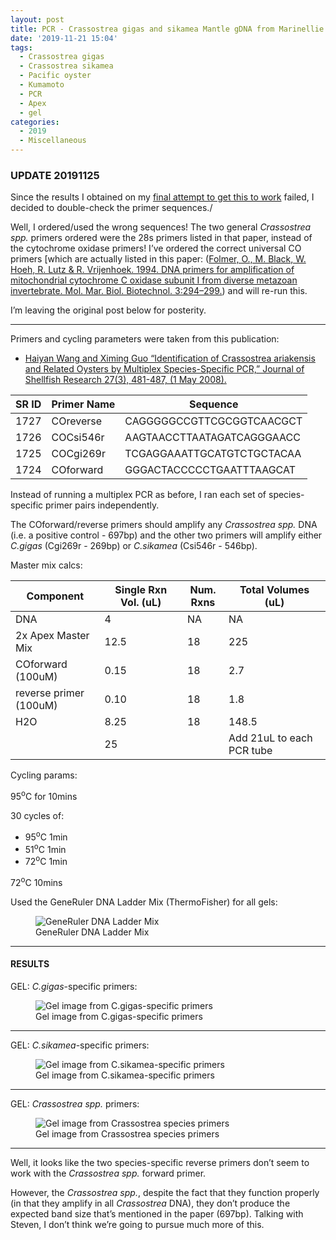 ```yaml
---
layout: post
title: PCR - Crassostrea gigas and sikamea Mantle gDNA from Marinellie Shellfish Company - No Multiplex
date: '2019-11-21 15:04'
tags:
  - Crassostrea gigas
  - Crassostrea sikamea
  - Pacific oyster
  - Kumamoto
  - PCR
  - Apex
  - gel
categories:
  - 2019
  - Miscellaneous
---
```


### UPDATE 20191125

Since the results I obtained on my [final attempt to get this to work](https://robertslab.github.io/sams-notebook/posts/2019/2019-11-21-PCR---Crassostrea-gigas-and-sikamea-Mantle-gDNA-from-Marinellie-Shellfish-Company---No-Multiplex/) failed, I decided to double-check the primer sequences./

Well, I ordered/used the wrong sequences! The two general _Crassostrea spp._ primers ordered were the 28s primers listed in that paper, instead of the cytochrome oxidase primers! I've ordered the correct universal CO primers [which are actually listed in this paper: ([Folmer, O., M. Black, W. Hoeh, R. Lutz & R. Vrijenhoek. 1994. DNA
primers for amplification of mitochondrial cytochrome C oxidase
subunit I from diverse metazoan invertebrate. Mol. Mar. Biol.
Biotechnol. 3:294–299.](https://www.researchgate.net/publication/15316743_DNA_primers_for_amplification_of_mitochondrial_Cytochrome_C_oxidase_subunit_I_from_diverse_metazoan_invertebrates)) and will re-run this.

I'm leaving the original post below for posterity.

---

Primers and cycling parameters were taken from this publication:

- [Haiyan Wang and Ximing Guo "Identification of Crassostrea ariakensis and Related Oysters by Multiplex Species-Specific PCR," Journal of Shellfish Research 27(3), 481-487, (1 May 2008).](https://www.researchgate.net/profile/Ximing_Guo/publication/259643859_Identification_of_Crassostrea_ariakensis_and_related_oysters_by_multiplex_species-specific_PCR/links/55c79eb708aeb9756746e35e/Identification-of-Crassostrea-ariakensis-and-related-oysters-by-multiplex-species-specific-PCR.pdf)

| SR ID | Primer Name | Sequence                   |
|-------|-------------|----------------------------|
| 1727  | COreverse   | CAGGGGGCCGTTCGCGGTCAACGCT  |
| 1726  | COCsi546r   | AAGTAACCTTAATAGATCAGGGAACC |
| 1725  | COCgi269r   | TCGAGGAAATTGCATGTCTGCTACAA |
| 1724  | COforward   | GGGACTACCCCCTGAATTTAAGCAT  |

Instead of running a multiplex PCR as before, I ran each set of species-specific primer pairs independently.

The COforward/reverse primers should amplify any _Crassostrea spp._ DNA (i.e. a positive control - 697bp) and the other two primers will amplify either _C.gigas_ (Cgi269r - 269bp) or _C.sikamea_ (Csi546r - 546bp).

Master mix calcs:

| Component              | Single Rxn Vol. (uL) | Num. Rxns | Total Volumes (uL)        |
|------------------------|----------------------|-----------|---------------------------|
| DNA                    | 4                    | NA        | NA                        |
| 2x Apex Master Mix | 12.5                 | 18        | 225                       |
| COforward (100uM)              | 0.15                 | 18        | 2.7                       |
| reverse primer (100uM)           | 0.10                 | 18        | 1.8                       |
| H2O                    | 8.25                    | 18        | 148.5                       |
|                        | 25                   |           | Add 21uL to each PCR tube |


Cycling params:

95<sup>o</sup>C for 10mins

30 cycles of:

- 95<sup>o</sup>C 1min
- 51<sup>o</sup>C 1min
- 72<sup>o</sup>C 1min

72<sup>o</sup>C 10mins


Used the GeneRuler DNA Ladder Mix (ThermoFisher) for all gels:

![GeneRuler DNA Ladder Mix](https://github.com/RobertsLab/resources/blob/master/protocols/Commercial_Protocols/ThermoFisher_OgeneRuler_DNA_Ladder_Mix_F100439.jpg?raw=true)

---

#### RESULTS

GEL: _C.gigas_-specific primers:

![Gel image from C.gigas-specific primers](https://github.com/RobertsLab/sams-notebook/blob/master/images/20191121_gel_Cgigas_primers.jpg?raw=true)

---

GEL: _C.sikamea_-specific primers:

![Gel image from C.sikamea-specific primers](https://github.com/RobertsLab/sams-notebook/blob/master/images/20191121_gel_Csikamea_primers.jpg?raw=true)

---

GEL: _Crassostrea spp._ primers:

![Gel image from Crassostrea species primers](https://github.com/RobertsLab/sams-notebook/blob/master/images/20191121_gel_Crassostrea.sp_primers.jpg?raw=true)

---

Well, it looks like the two species-specific reverse primers don't seem to work with the _Crassostrea spp._ forward primer.

However, the _Crassostrea spp._, despite the fact that they function properly (in that they amplify in all _Crassostrea_ DNA), they don't produce the expected band size that's mentioned in the paper (697bp). Talking with Steven, I don't think we're going to pursue much more of this.
